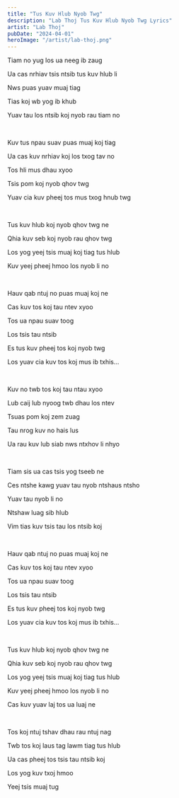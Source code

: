 ```yaml
---
title: "Tus Kuv Hlub Nyob Twg"
description: "Lab Thoj Tus Kuv Hlub Nyob Twg Lyrics"
artist: "Lab Thoj"
pubDate: "2024-04-01"
heroImage: "/artist/lab-thoj.png"
---
```


Tiam no yug los ua neeg ib zaug

Ua cas nrhiav tsis ntsib tus kuv hlub li

Nws puas yuav muaj tiag

Tias koj wb yog ib khub

Yuav tau los ntsib koj nyob rau tiam no

<br />

Kuv tus npau suav puas muaj koj tiag

Ua cas kuv nrhiav koj los txog tav no

Tos hli mus dhau xyoo

Tsis pom koj nyob qhov twg

Yuav cia kuv pheej tos mus txog hnub twg

<br />

Tus kuv hlub koj nyob qhov twg ne

Qhia kuv seb koj nyob rau qhov twg

Los yog yeej tsis muaj koj tiag tus hlub

Kuv yeej pheej hmoo los nyob li no

<br />

Hauv qab ntuj no puas muaj koj ne

Cas kuv tos koj tau ntev xyoo

Tos ua npau suav toog

Los tsis tau ntsib

Es tus kuv pheej tos koj nyob twg

Los yuav cia kuv tos koj mus ib txhis...

<br />

Kuv no twb tos koj tau ntau xyoo

Lub caij lub nyoog twb dhau los ntev

Tsuas pom koj zem zuag

Tau nrog kuv no hais lus

Ua rau kuv lub siab nws ntxhov li nhyo

<br />

Tiam sis ua cas tsis yog tseeb ne

Ces ntshe kawg yuav tau nyob ntshaus ntsho

Yuav tau nyob li no

Ntshaw luag sib hlub

Vim tias kuv tsis tau los ntsib koj

<br />

Hauv qab ntuj no puas muaj koj ne

Cas kuv tos koj tau ntev xyoo

Tos ua npau suav toog

Los tsis tau ntsib

Es tus kuv pheej tos koj nyob twg

Los yuav cia kuv tos koj mus ib txhis...

<br />

Tus kuv hlub koj nyob qhov twg ne

Qhia kuv seb koj nyob rau qhov twg

Los yog yeej tsis muaj koj tiag tus hlub

Kuv yeej pheej hmoo los nyob li no

Cas kuv yuav laj tos ua luaj ne

<br />

Tos koj ntuj tshav dhau rau ntuj nag

Twb tos koj laus tag lawm tiag tus hlub

Ua cas pheej tos tsis tau ntsib koj

Los yog kuv txoj hmoo

Yeej tsis muaj tug

